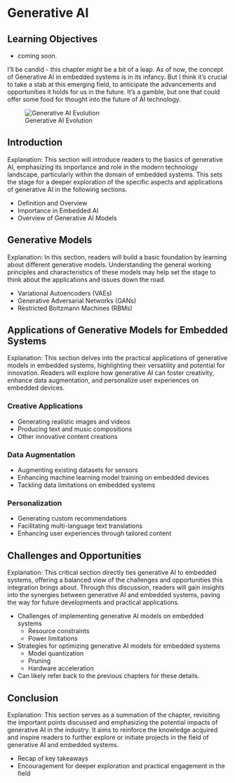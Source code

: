 # Generative AI

::: {.callout-tip}

## Learning Objectives

* coming soon.

:::

I'll be candid - this chapter might be a bit of a leap. As of now, the concept of Generative AI in embedded systems is in its infancy. But I think it's crucial to take a stab at this emerging field, to anticipate the advancements and opportunities it holds for us in the future. It's a gamble, but one that could offer some food for thought into the future of AI technology.

![Generative AI Evolution](./images/generative_ai_evolution.png)

## Introduction

Explanation: This section will introduce readers to the basics of generative AI, emphasizing its importance and role in the modern technology landscape, particularly within the domain of embedded systems. This sets the stage for a deeper exploration of the specific aspects and applications of generative AI in the following sections.

* Definition and Overview
* Importance in Embedded AI
* Overview of Generative AI Models

## Generative Models

Explanation: In this section, readers will build a basic foundation by learning about different generative models. Understanding the general working principles and characteristics of these models may help set the stage to think about the applications and issues down the road.

* Variational Autoencoders (VAEs)
* Generative Adversarial Networks (GANs)
* Restricted Boltzmann Machines (RBMs)

## Applications of Generative Models for Embedded Systems

Explanation: This section delves into the practical applications of generative models in embedded systems, highlighting their versatility and potential for innovation. Readers will explore how generative AI can foster creativity, enhance data augmentation, and personalize user experiences on embedded devices.

### Creative Applications

* Generating realistic images and videos
* Producing text and music compositions
* Other innovative content creations

### Data Augmentation

* Augmenting existing datasets for sensors
* Enhancing machine learning model training on embedded devices
* Tackling data limitations on embedded systems

### Personalization

* Generating custom recommendations
* Facilitating multi-language text translations
* Enhancing user experiences through tailored content

## Challenges and Opportunities

Explanation: This critical section directly ties generative AI to embedded systems, offering a balanced view of the challenges and opportunities this integration brings about. Through this discussion, readers will gain insights into the synergies between generative AI and embedded systems, paving the way for future developments and practical applications.

* Challenges of implementing generative AI models on embedded systems
  * Resource constraints
  * Power limitations
* Strategies for optimizing generative AI models for embedded systems
  * Model quantization
  * Pruning
  * Hardware acceleration
* Can likely refer back to the previous chapters for these details.

## Conclusion

Explanation: This section serves as a summation of the chapter, revisiting the important points discussed and emphasizing the potential impacts of generative AI in the industry. It aims to reinforce the knowledge acquired and inspire readers to further explore or initiate projects in the field of generative AI and embedded systems.

* Recap of key takeaways
* Encouragement for deeper exploration and practical engagement in the field
